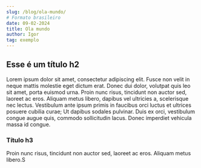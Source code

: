```yaml
---
slug: /blog/ola-mundo/
# Formato brasileiro
date: 09-02-2024
title: Ola mundo
author: Igor
tag: exemplo
---
```


## Esse é um título h2
Lorem ipsum dolor sit amet, consectetur adipiscing elit. Fusce non velit in neque mattis molestie eget dictum erat. Donec dui dolor, volutpat quis leo sit amet, porta euismod urna. Proin nunc risus, tincidunt non auctor sed, laoreet ac eros. Aliquam metus libero, dapibus vel ultricies a, scelerisque nec lectus. Vestibulum ante ipsum primis in faucibus orci luctus et ultrices posuere cubilia curae; Ut dapibus sodales pulvinar. Duis ex orci, vestibulum congue augue quis, commodo sollicitudin lacus. Donec imperdiet vehicula massa id congue.

### Título h3
Proin nunc risus, tincidunt non auctor sed, laoreet ac eros. Aliquam metus libero.S